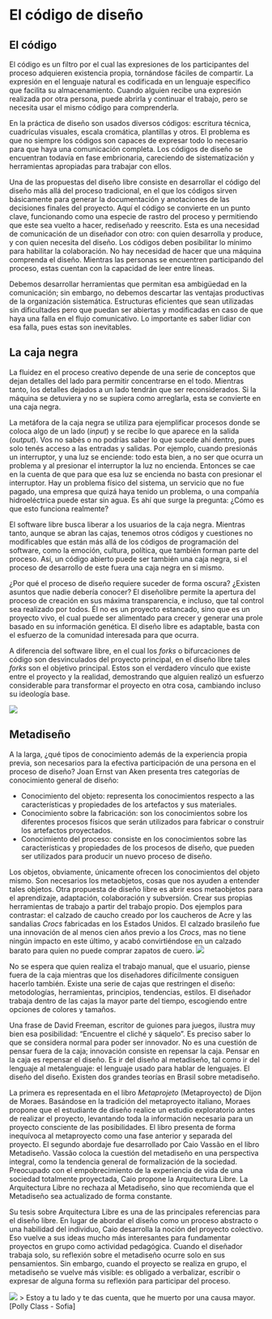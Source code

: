 # El código de diseño
## El código
El código es un filtro por el cual las expresiones de los participantes del proceso adquieren existencia propia, tornándose fáciles de compartir. La expresión en el lenguaje natural es codificada en un lenguaje especifico que facilita su almacenamiento. Cuando alguien recibe una expresión realizada por otra persona, puede abrirla y continuar el trabajo, pero se necesita usar el mismo código para comprenderla.

En la práctica de diseño son usados diversos códigos: escritura técnica, cuadrículas visuales, escala cromática, plantillas y otros. El problema es que no siempre los códigos son capaces de expresar todo lo necesario para que haya una comunicación completa. Los códigos de diseño se encuentran todavía en fase embrionaria, careciendo de sistematización y herramientas apropiadas para trabajar con ellos.

Una de las propuestas del diseño libre consiste en desarrollar el código del diseño más allá del proceso tradicional, en el que los códigos sirven básicamente para generar la documentación y anotaciones de las decisiones finales del proyecto. Aquí el código se convierte en un punto clave, funcionando como una especie de rastro del proceso y permitiendo que este sea vuelto a hacer, rediseñado y reescrito. Esta es una necesidad de comunicación de un diseñador con otro: con quien desarrolla y produce, y con quien necesita del diseño. Los códigos deben posibilitar lo mínimo para habilitar la colaboración. No hay necesidad de hacer que una máquina comprenda el diseño. Mientras las personas se encuentren participando del proceso, estas cuentan con la capacidad de leer entre líneas.

Debemos desarrollar herramientas que permitan esa ambigüedad en la comunicación; sin embargo, no debemos descartar las ventajas productivas de la organización sistemática. Estructuras eficientes que sean utilizadas sin dificultades pero que puedan ser abiertas y modificadas en caso de que haya una falla en el flujo comunicativo. Lo importante es saber lidiar con esa falla, pues estas son inevitables.

## La caja negra

La fluidez en el proceso creativo depende de una serie de conceptos que dejan detalles del lado para permitir concentrarse en el todo. Mientras tanto, los detalles dejados a un lado tendrán que ser reconsiderados. Si la máquina se detuviera y no se supiera como arreglarla, esta se convierte en una caja negra.

La metáfora de la caja negra se utiliza para ejemplificar procesos donde se coloca algo de un lado (*input*) y se recibe lo que aparece en la salida (*output*). Vos no sabés o no podrías saber lo que sucede ahí dentro, pues solo tenés acceso a las entradas y salidas. Por ejemplo, cuando presionás un interruptor, y una luz se enciende: todo esta bien, a no ser que ocurra un problema y al presionar el interruptor la luz no encienda. Entonces se cae en la cuenta de que para que esa luz se encienda no basta con presionar el interruptor. Hay un problema físico del sistema, un servicio que no fue pagado, una empresa que quizá haya tenido un problema, o una compañía hidroeléctrica puede estar sin agua. Es ahí que surge la pregunta: ¿Cómo es que esto funciona realmente?

El software libre busca liberar a los usuarios de la caja negra. Mientras tanto, aunque se abran las cajas, tenemos otros códigos y cuestiones no modificables que están más allá de los códigos de programación del software, como la emoción, cultura, política, que también forman parte del proceso. Así, un código abierto puede ser también una caja negra, si el proceso de desarrollo de este fuera una caja negra en si mismo.

¿Por qué el proceso de diseño requiere suceder de forma oscura? ¿Existen asuntos que nadie debería conocer? El diseñolibre permite la apertura del proceso de creación en sus máxima transparencia, e incluso, que tal control sea realizado por todos. Él no es un proyecto estancado, sino que es un proyecto vivo, el cual puede ser alimentado para crecer y generar una prole basado en su información genética. El diseño libre es adaptable, basta con el esfuerzo de la comunidad interesada para que ocurra.

A diferencia del software libre, en el cual los *forks* o bifurcaciones de código son desvinculados del proyecto principal, en el diseño libre tales *forks* son el objetivo principal. Estos son el verdadero vínculo que existe entre el proyecto y la realidad, demostrando que alguien realizó un esfuerzo considerable para transformar el proyecto en otra cosa, cambiando incluso su ideología base.

![](img/cajanegra-apple.png)

## Metadiseño

A la larga, ¿qué tipos de conocimiento además de la experiencia propia previa, son necesarios para la efectiva participación de una persona en el proceso de diseño? Joan Ernst van Aken presenta tres categorías de conocimiento general de diseño:

- Conocimiento del objeto: representa los conocimientos respecto a las características y propiedades de los artefactos y sus materiales.
- Conocimiento sobre la fabricación: son los conocimientos sobre los diferentes procesos físicos que serán utilizados para fabricar o construir los artefactos proyectados.
- Conocimiento del proceso: consiste en los conocimientos sobre las características y propiedades de los procesos de diseño, que pueden ser utilizados para producir un nuevo proceso de diseño.

Los objetos, obviamente, únicamente ofrecen los conocimientos del objeto mismo. Son necesarios los metaobjetos, cosas que nos ayuden a entender tales objetos. Otra propuesta de diseño libre es abrir esos metaobjetos para el aprendizaje, adaptación, colaboración y subversión. Crear sus propias herramientas de trabajo a partir del trabajo propio. Dos ejemplos para contrastar: el calzado de caucho creado por los caucheros de Acre y las sandalias *Crocs* fabricadas en los Estados Unidos. El calzado brasileño fue una innovación de al menos cien años previo a los *Crocs*, mas no tiene ningún impacto en este último, y acabó convirtiéndose en un calzado barato para quien no puede comprar zapatos de cuero.
![](img/sapatos2_pb300dpi.jpg)

No se espera que quien realiza el trabajo manual, que el usuario, piense fuera de la caja mientras que los diseñadores difícilmente consiguen hacerlo también. Existe una serie de cajas que restringen el diseño: metodologías, herramientas, principios, tendencias, estilos. El diseñador trabaja dentro de las cajas la mayor parte del tiempo, escogiendo entre opciones de colores y tamaños.

Una frase de David Freeman, escritor de guiones para juegos, ilustra muy bien esa posibilidad: “Encuentre el cliché y sáquelo”. Es preciso saber lo que se considera normal para poder ser innovador. No es una cuestión de pensar fuera de la caja; innovación consiste en repensar la caja. Pensar en la caja es repensar el diseño. Es ir del diseño al metadiseño, tal como ir del lenguaje al metalenguaje: el lenguaje usado para hablar de lenguajes. El diseño del diseño. Existen dos grandes teorías en Brasil sobre metadiseño.

La primera es representada en el libro *Metaprojeto* (Metaproyecto) de Dijon de Moraes. Basándose en la tradición del metaproyecto italiano, Moraes propone que el estudiante de diseño realice un estudio exploratorio antes de realizar el proyecto, levantando toda la información necesaria para un proyecto consciente de las posibilidades. El libro presenta de forma inequívoca al metaproyecto como una fase anterior y separada del proyecto. El segundo abordaje fue desarrollado por Caio Vassão en el libro Metadiseño. Vassão coloca la cuestión del metadiseño en una perspectiva integral, como la tendencia general de formalización de la sociedad. Preocupado con el empobrecimiento de la experiencia de vida de una sociedad totalmente proyectada, Caio propone la Arquitectura Libre. La Arquitectura Libre no rechaza al Metadiseño, sino que recomienda que el Metadiseño sea actualizado de forma constante.

Su tesis sobre Arquitectura Libre es una de las principales referencias para el diseño libre. En lugar de abordar el diseño como un proceso abstracto o una habilidad del individuo, Caio desarrolla la noción del proyecto colectivo. Eso vuelve a sus ideas mucho más interesantes para fundamentar proyectos en grupo como actividad pedagógica. Cuando el diseñador trabaja solo, su reflexión sobre el metadiseño ocurre solo en sus pensamientos. Sin embargo, cuando el proyecto se realiza en grupo, el metadiseño se vuelve más visible: es obligado a verbalizar, escribir o expresar de alguna forma su reflexión para participar del proceso.

![](img/Metaproyecto.png)
> Estoy a tu lado
y te das cuenta,
que he muerto
por una causa mayor.
[Polly Class - Sofia]